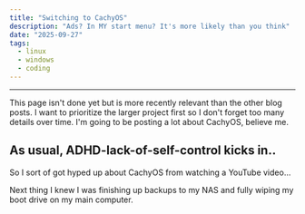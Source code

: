 ```yaml
---
title: "Switching to CachyOS"
description: "Ads? In MY start menu? It's more likely than you think"
date: "2025-09-27"
tags:
  - linux
  - windows
  - coding
---
```



---
<Callout type="warning">
    This page isn't done yet but is more recently relevant than the other blog posts. I want to prioritize the larger
    project first so I don't forget too many details over time. I'm going to be posting a lot about CachyOS, believe me.
</Callout>

## As usual, ADHD-lack-of-self-control kicks in..
So I sort of got hyped up about CachyOS from watching a YouTube video...

Next thing I knew I was finishing up backups to my NAS and fully wiping my boot drive on my main computer.
